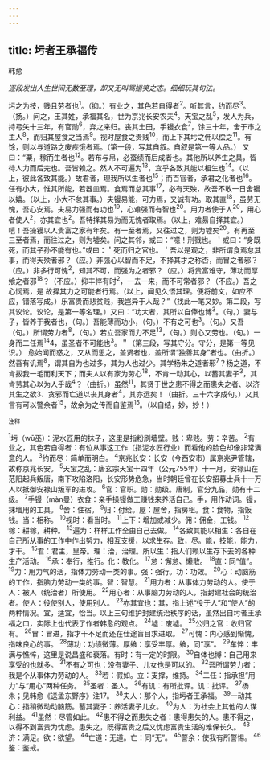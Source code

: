 ```yaml
---
---
---
```

title: 圬者王承福传
---



韩愈

*逐段发出人生世间无数至理，却又无叫骂嬉笑之态。细细玩其句法。*

圬之为技，贱且劳者也<sup>1</sup>。（抑。）有业之，其色若自得者<sup>2</sup>。听其言，约而尽<sup>3</sup>。（扬。）问之，王其姓，承福其名，世为京兆长安农夫<sup>4</sup>。天宝之乱<sup>5</sup>，发人为兵，持弓矢十三年，有官勋<sup>6</sup>，弃之来归。丧其土田，手镘衣食<sup>7</sup>，馀三十年，舍于市之主人<sup>8</sup>，而归其屋食之当焉<sup>9</sup>。视时屋食之贵贱<sup>10</sup>，而上下其圬之佣以偿之<sup>11</sup>。有馀，则以与道路之废疾饿者焉。（第一段，写其自叙。自叙是第一等人品。）
又曰：“粟，稼而生者也<sup>12</sup>。若布与帛，必蚕绩而后成者也。其他所以养生之具，皆待人力而后完也。吾皆赖之。然人不可遍为<sup>13</sup>，宜乎各致其能以相生也<sup>14</sup>。（以上，彼此各致其能。）故君者，理我所以生者也<sup>15</sup>；而百官者，承君之化者也<sup>16</sup>。任有小大，惟其所能，若器皿焉。食焉而怠其事<sup>17</sup>，必有天殃，故吾不敢一日舍镘以嬉。（以上，小大不怠其事。）夫镘易能，可力焉，又诚有功。取其直<sup>18</sup>，虽劳无愧，吾心安焉。夫易力强而有功也<sup>19</sup>，心难强而有智也<sup>20</sup>。用力者使于人<sup>20</sup>，用心者使人<sup>2</sup>，亦其宜也<sup>2</sup>。吾特择其易为而无愧者取焉。（以上，难昜自择其宜。）嘻！吾操镘以人贵富之家有年矣。有一至者焉，又往过之，则为墟矣<sup>20</sup>。有再至三至者焉，而往过之，则为墟矣。问之其邻，或曰：“噫！刑戮也。＇或曰：“身既死，而其子孙不能有也。”或曰：＇死而归之官也。＇吾以是观之，非所谓食焉怠其事，而得天殃者邪？（应。）非强心以智而不足，不择其才之称否，而冒之者邪？（应。）非多行可愧<sup>2</sup>，知其不可，而强为之者邪？（应。）将贵富难守，薄功而厚飨之者邪<sup>18</sup>？（不应。）抑丰悴有时<sup>2</sup>，一去一来，而不可常者邪？（不应。）吾之心悯焉，是
故择其力之可能者行焉。（以上，闻见久悟其理。便将前文，如应不应，错落写成。）乐富贵而悲贫贱，我岂异于人哉？”（找此一笔又妙。第二段，写其议论。议论，是第一等名理。）又曰：“功大者，其所以自俸也博<sup>3</sup>。（句。）妻与子，皆养于我者也，（句。）吾能薄而功小，（句。）不有之可也<sup>3</sup>。（句。）又吾（句。）所谓劳力者<sup>8</sup>，（句。）若立吾家而力不足<sup>13</sup>，（句。）则心又劳也。（句。）一身而二任焉<sup>14</sup>4，虽圣者不可能也<sup>3</sup>。＂（第三段，写其守分。守分，是第一等见识。）
愈始闻而惑之，又从而思之，盖贤者也，盖所谓“独善其身”者也。（曲折。）然吾有讥焉<sup>8</sup>，谓其自为也过多，其为人也过少。其学杨朱之道者邪<sup>7</sup>？杨之道，不肯拔我一毛而利天下；而夫人以有家为劳心<sup>18</sup>，不肯一动其心，以蓄其妻子<sup>3</sup>，其肯劳其心以为人乎哉<sup>4</sup>？（曲折。）虽然<sup>11</sup>，其贤于世之患不得之而患失之者、以济其生之欲3、贪邪而亡道以丧其身者<sup>4</sup>，其亦远矣！（曲折。三十六字成句。）又其言有可以警余者<sup>15</sup>，故余为之传而自鉴焉<sup>15</sup>。（以自结，妙，妙！）

<sup>注释</sup>

<sup>1</sup>圬（wū巫）：泥水匠用的抹子，这里是指粉刷墙壁。贱：卑贱。劳：辛苦。
<sup>2</sup>有业之，其色若自得者：有位从事这工作（指泥水匠行业）而看他的脸色却像非常满意的人。
<sup>3</sup>约而尽：简单而明白。
<sup>4</sup>京兆长安：长安（今西安市）属京兆尹管辖，故称京兆长安。
<sup>5</sup>天宝之乱：唐玄宗天宝十四年（公元755年）十一月，安禄山在范阳起兵叛唐，南下攻陷洛阳，长安形势危急，当时朝廷曾在长安招募士兵十一万人以抵御安禄山叛军的进攻。
<sup>6</sup>官：官职。勋：勋级。唐制，官分九品，勋有十二级。
<sup>7</sup>手镘（màn曼）衣食：亲手操镘做工赚钱来养活自己。手，用作动词。镘，抹墙用的工具。
<sup>8</sup>舍：住宿。
<sup>9</sup>归：付给。屋：屋舍，指房租。食：食物，指饭钱。当：相称。
<sup>10</sup>视时：看当时。
<sup>11</sup>上下：增加或减少。佣：佣金，工钱。
<sup>12</sup>稼：耕稼，耕种。
<sup>13</sup>遍为：样样工作全由自己去做。
<sup>14</sup>各致其能以相生：各自在自己所从事的工作中作出努力，相互支援，以求生存。致，尽。能，技能，能力，才干。
<sup>15</sup>君：君主，皇帝。理：治，治理。所以生：指人们赖以生存下去的各种生产活动。
<sup>16</sup>承：奉行，推行。化：教化。
<sup>17</sup>怠：懈怠、懒散。
<sup>18</sup>直：同“值”。
<sup>19</sup>力：用力气的活，指体力劳动一类的事。强：强行。功：功效。
<sup>20</sup>心：动脑筋的工作，指脑力劳动一类的事。智：智慧。
<sup>21</sup>用力者：从事体力劳动的人。使于人：被人（统治者）所使用。
<sup>22</sup>用心者：从事脑力劳动的人，指封建社会的统治者。使人：役使别人，使用别人。
<sup>23</sup>亦其宜也：其，指上述“役于人”和“使人”的两种情况。宜，适宜，恰当。以上三句维护封建统治秩序的话，虽然出自圬者王承福之口，实际上也代表了作者韩愈的观点。
<sup>24</sup>墟：废墟。
<sup>25</sup>公归之官：收归官有。
<sup>26</sup>冒：冒进，指才干不足而还在仕途盲目求进取。
<sup>27</sup>可愧：内心感到惭愧，指味良心的事。
<sup>28</sup>薄功：功绩微薄。厚飨：享受丰厚。飨，同“享”。
<sup>29</sup>车悴：丰满与憔悴，这里是说昌盛和衰落。有时：有一定的时限。
<sup>30</sup>自体也博：自己用来享受的也就多。
<sup>31</sup>不有之可也：没有妻子、儿女也是可以的。
<sup>32</sup>吾所谓劳力者：我是个从事体力劳动的人。
<sup>33</sup>若：假如。立：支撑，维持。
<sup>34</sup>二任：指承担“用力”与“用心”两种任务。
<sup>35</sup>圣者：圣人。
<sup>36</sup>有讥：有所批评。讥：批评。
<sup>37</sup>杨朱；见韩愈《送孟东野序》注17。
<sup>38</sup>夫人：那个人，指圬者王承福。
<sup>39</sup>一动其心：指稍微动动脑筋。蓄其妻子：养活妻子儿女。
<sup>40</sup>为人：为社会上其他的人谋利益。
<sup>41</sup>虽然：尽管如此。
<sup>42</sup>患不得之而患失之者：患得患失的人。患不得之，以得不到富贵为忧虑。患失之，既得富贵之后又忧虑富贵生活的难保长久。
<sup>43</sup>济：满足。欲：欲望。
<sup>44</sup>亡道：无道。亡：同“无”。
<sup>45</sup>警余：使我有所警惕。
<sup>46</sup>鉴：鉴戒。